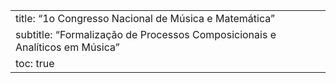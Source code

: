 ---
title: "1o Congresso Nacional de Música e Matemática"
subtitle: "Formalização de Processos Composicionais e Analíticos em Música"
toc: true
---